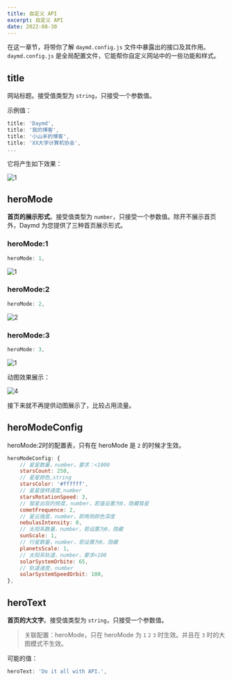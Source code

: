 ```yaml
---
title: 自定义 API
excerpt: 自定义 API
date: 2022-08-30
---
```


在这一章节，将带你了解 `daymd.config.js` 文件中暴露出的接口及其作用。`daymd.config.js` 是全局配置文件，它能帮你自定义网站中的一些功能和样式。  

## title

网站标题。接受值类型为 `string`，只接受一个参数值。

示例值：  

```js
title: 'Daymd',
title: '我的博客',
title: '小山羊的博客',
title: 'XX大学计算机协会',
...
```

它将产生如下效果：  

![1](https://jetzihan-img.oss-cn-beijing.aliyuncs.com/blog/res.gif)

## heroMode

**首页的展示形式**。接受值类型为 `number`，只接受一个参数值。除开不展示首页外，Daymd 为您提供了三种首页展示形式。  

### heroMode:1

```js
heroMode: 1,
```

![1](https://jetzihan-img.oss-cn-beijing.aliyuncs.com/blog/20220830180948.png)

### heroMode:2

```js
heroMode: 2,
```

![2](https://jetzihan-img.oss-cn-beijing.aliyuncs.com/blog/20220830181043.png)

### heroMode:3

```js
heroMode: 3,
```

![1](https://jetzihan-img.oss-cn-beijing.aliyuncs.com/blog/20220830185733.png)

动图效果展示：  

![4](https://jetzihan-img.oss-cn-beijing.aliyuncs.com/blog/herobg.gif)

接下来就不再提供动图展示了，比较占用流量。  

## heroModeConfig

heroMode:2时的配置表，只有在 heroMode 是 `2` 的时候才生效。  

```js
heroModeConfig: {
    // 星星数量，number，要求：<1000
    starsCount: 250,
    // 星星颜色,string
    starsColor: '#ffffff',
    // 星星旋转速度,number
    starsRotationSpeed: 3,
    // 彗星出现的频度，number，若值设置为0，隐藏彗星
    cometFrequence: 2,
    // 星云强度，number，即两侧颜色深度
    nebulasIntensity: 0,
    // 太阳系数量，number，若设置为0，隐藏
    sunScale: 1,
    // 行星数量，number，若设置为0，隐藏
    planetsScale: 1,
    // 太阳系轨道，number，要求<100
    solarSystemOrbite: 65,
    // 轨道速度，number
    solarSystemSpeedOrbit: 100,
},
```

## heroText

**首页的大文字**。接受值类型为 `string`，只接受一个参数值。  

> 关联配置：heroMode，只在 heroMode 为 `1` `2` `3` 时生效。并且在 `3` 时的大图模式不生效。

可能的值：  

```js
heroText: 'Do it all with API.',
```
